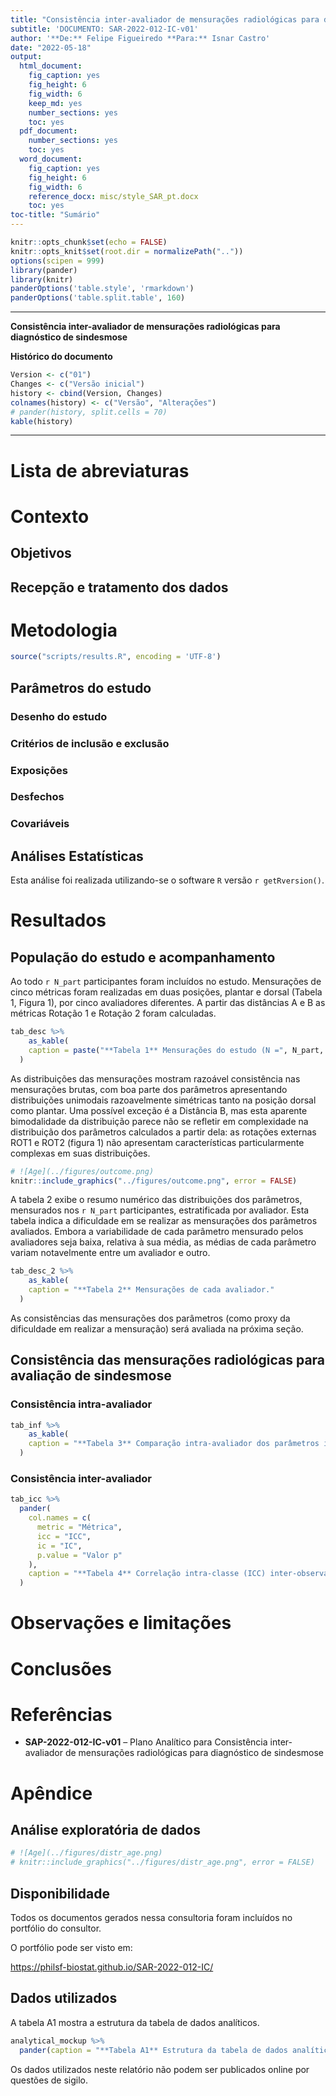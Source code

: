 ```yaml
---
title: "Consistência inter-avaliador de mensurações radiológicas para diagnóstico de sindesmose"
subtitle: 'DOCUMENTO: SAR-2022-012-IC-v01'
author: '**De:** Felipe Figueiredo **Para:** Isnar Castro'
date: "2022-05-18"
output:
  html_document:
    fig_caption: yes
    fig_height: 6
    fig_width: 6
    keep_md: yes
    number_sections: yes
    toc: yes
  pdf_document:
    number_sections: yes
    toc: yes
  word_document:
    fig_caption: yes
    fig_height: 6
    fig_width: 6
    reference_docx: misc/style_SAR_pt.docx
    toc: yes
toc-title: "Sumário"
---
```


```r
knitr::opts_chunk$set(echo = FALSE)
knitr::opts_knit$set(root.dir = normalizePath(".."))
options(scipen = 999)
library(pander)
library(knitr)
panderOptions('table.style', 'rmarkdown')
panderOptions('table.split.table', 160)
```

---

\newpage

**Consistência inter-avaliador de mensurações radiológicas para diagnóstico de sindesmose**

**Histórico do documento**

```r
Version <- c("01")
Changes <- c("Versão inicial")
history <- cbind(Version, Changes)
colnames(history) <- c("Versão", "Alterações")
# pander(history, split.cells = 70)
kable(history)
```

---

# Lista de abreviaturas

# Contexto

## Objetivos

## Recepção e tratamento dos dados

# Metodologia

```r
source("scripts/results.R", encoding = 'UTF-8')
```

## Parâmetros do estudo

### Desenho do estudo

### Critérios de inclusão e exclusão

### Exposições

### Desfechos

### Covariáveis

## Análises Estatísticas

Esta análise foi realizada utilizando-se o software `R` versão `r getRversion()`.

# Resultados

## População do estudo e acompanhamento

Ao todo `r N_part` participantes foram incluídos no estudo.
Mensurações de cinco métricas foram realizadas em duas posições, plantar e dorsal (Tabela 1, Figura 1), por cinco avaliadores diferentes.
A partir das distâncias A e B as métricas Rotação 1 e Rotação 2 foram calculadas.

```r
tab_desc %>%
    as_kable(
    caption = paste("**Tabela 1** Mensurações do estudo (N =", N_part, "participantes, 5 avaliadores).")
  )
```

As distribuições das mensurações mostram razoável consistência nas mensurações brutas, com boa parte dos parâmetros apresentando distribuições unimodais razoavelmente simétricas tanto na posição dorsal como plantar.
Uma possível exceção é a Distância B, mas esta aparente bimodalidade da distribuição parece não se refletir em complexidade na distribuição dos parâmetros calculados a partir dela: as rotações externas ROT1 e ROT2 (figura 1) não apresentam características particularmente complexas em suas distribuições.

```r
# ![Age](../figures/outcome.png)
knitr::include_graphics("../figures/outcome.png", error = FALSE)
```

A tabela 2 exibe o resumo numérico das distribuições dos parâmetros, mensurados nos `r N_part` participantes, estratificada por avaliador.
Esta tabela indica a dificuldade em se realizar as mensurações dos parâmetros avaliados.
Embora a variabilidade de cada parâmetro mensurado pelos avaliadores seja baixa, relativa à sua média, as médias de cada parâmetro variam notavelmente entre um avaliador e outro.

```r
tab_desc_2 %>%
    as_kable(
    caption = "**Tabela 2** Mensurações de cada avaliador."
  )
```

As consistências das mensurações dos parâmetros (como proxy da dificuldade em realizar a mensuração) será avaliada na próxima seção.

## Consistência das mensurações radiológicas para avaliação de sindesmose

### Consistência intra-avaliador

```r
tab_inf %>%
    as_kable(
    caption = "**Tabela 3** Comparação intra-avaliador dos parâmetros indicativos de sindesmose."
  )
```

### Consistência inter-avaliador

```r
tab_icc %>%
  pander(
    col.names = c(
      metric = "Métrica",
      icc = "ICC",
      ic = "IC",
      p.value = "Valor p"
    ),
    caption = "**Tabela 4** Correlação intra-classe (ICC) inter-observador dos parâmetros indicativos de sindemose.",
  )
```

# Observações e limitações

# Conclusões

# Referências

- **SAP-2022-012-IC-v01** -- Plano Analítico para Consistência inter-avaliador de mensurações radiológicas para diagnóstico de sindesmose

# Apêndice

## Análise exploratória de dados

```r
# ![Age](../figures/distr_age.png)
# knitr::include_graphics("../figures/distr_age.png", error = FALSE)
```

## Disponibilidade

Todos os documentos gerados nessa consultoria foram incluídos no portfólio do consultor.

<!-- O cliente solicitou que esta análise seja mantida confidencial até uma futura data, determinada pelo próprio cliente. -->
<!-- Todos os documentos gerados nessa consultoria portanto não foram publicados online e apenas o título e o ano da análise foram incluídas no portfólio do consultor. -->
<!-- Após a data acordada, os documentos serão disponibilizados. -->

<!-- O cliente solicitou que esta análise seja mantida confidencial. -->
<!-- Todos os documentos gerados nessa consultoria portanto não foram publicados online e apenas o título e o ano da análise foram incluídas no portfólio do consultor. -->

O portfólio pode ser visto em:

<https://philsf-biostat.github.io/SAR-2022-012-IC/>

## Dados utilizados

A tabela A1 mostra a estrutura  da tabela de dados analíticos.

```r
analytical_mockup %>%
  pander(caption = "**Tabela A1** Estrutura da tabela de dados analíticos")
```

Os dados utilizados neste relatório não podem ser publicados online por questões de sigilo.

